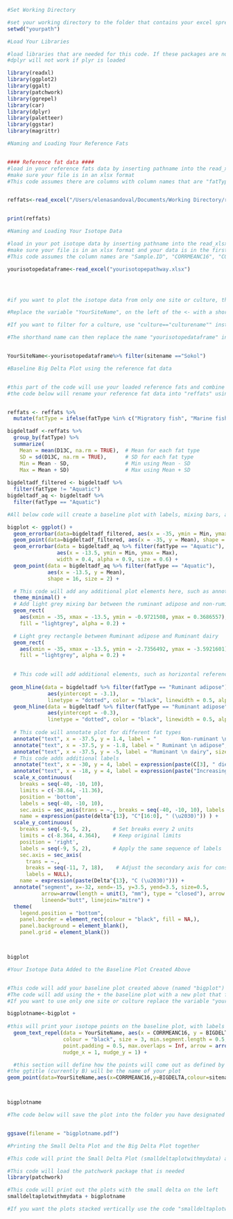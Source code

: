 
```r
#Set Working Directory

#set your working directory to the folder that contains your excel spreadsheets and that you would like to save your graphs to. make sure to use / in the pathway to separate each part of your pathway eg "Document/IsotopePlots".
setwd("yourpath")
```




```r

#Load Your Libraries

#load libraries that are needed for this code. If these packages are not installed, use install.package ("packageneeded") and then load the library
#dplyr will not work if plyr is loaded

library(readxl)
library(ggplot2)
library(ggalt)
library(patchwork)
library(ggrepel)
library(car)
library(dplyr) 
library(paletteer)
library(ggstar)
library(magrittr)

```



```r
#Naming and Loading Your Reference Fats


#### Reference fat data ####
#load in your reference fats data by inserting pathname into the read_xlsx quotation marks
#make sure your file is in an xlsx format
#This code assumes there are columns with column names that are "fatType", "sampleID", "d13C16", "d13C18", "D13C" where fatType is the type of animal, sampleID is the sample ID, d13C16 is the delta 13 carbon 16:0, d13C18 is the delta 13 carbon 18:0, and the D13C is the big delta value 


reffats<-read_excel("/Users/elenasandoval/Documents/Working Directory/referencefats1.xlsx")


print(reffats)

```




```r

#Naming and Loading Your Isotope Data

#load in your pot isotope data by inserting pathname into the read_xlsx quotation marks
#make sure your file is in an xlsx format and your data is in the first sheet
#This code assumes the column names are "Sample.ID", "CORRMEANC16", "CORRMEANC18", "BIGDELTA", "sitename", and "culture" and that it is located in the first sheet of your excel document, where sampleID is the sample ID,"CORRMEANC16" is the corrected d16, "CORRMEANC18" is the corrected d18, and BIGDELTA is the big delta value

yourisotopedataframe<-read_excel("yourisotopepathway.xlsx")




#if you want to plot the isotope data from only one site or culture, then use this code below. The function of which is to isolate the site or culture that you want to investigate. This will filter the sitename or culture column in your spreadsheet to select only one specific variable. 

#Replace the variable "YourSiteName", on the left of the <- with a shorthand name that should use no spaces, such as Site1. Replace the "YourSiteName" on the right hand side of the <- code below (in the section sitename=="YourSiteName") with the name of your site that you want to investigate from your excel column "sitename". It is important that this is written exactly like in your excel spreadsheet. 

#If you want to filter for a culture, use "culture=="culturename"" instead of "sitename =="YourSiteName""

#The shorthand name can then replace the name "yourisotopedataframe" in the bigplotname code that is below (more instructions will be found in that code)


YourSiteName<-yourisotopedataframe%>% filter(sitename =="Sokol")


```















```r

#Baseline Big Delta Plot using the reference fat data


#this part of the code will use your loaded reference fats and combine the aquatic sources into one
#the code below will rename your reference fat data into "reffats" using the <- code


reffats <- reffats %>%
  mutate(fatType = ifelse(fatType %in% c("Migratory fish", "Marine fish", "Freshwater fish"), "Aquatic", fatType))

bigdeltadf <-reffats %>%
  group_by(fatType) %>%
  summarize(
    Mean = mean(D13C, na.rm = TRUE),  # Mean for each fat type
    SD = sd(D13C, na.rm = TRUE),      # SD for each fat type
    Min = Mean - SD,                  # Min using Mean - SD
    Max = Mean + SD)                  # Max using Mean + SD
  
bigdeltadf_filtered <- bigdeltadf %>% 
  filter(fatType != "Aquatic")
bigdeltadf_aq <- bigdeltadf %>% 
  filter(fatType == "Aquatic")

#All below code will create a baseline plot with labels, mixing bars, and markers for 1 SD of the reference fats

bigplot <- ggplot() +
  geom_errorbar(data=bigdeltadf_filtered, aes(x = -35, ymin = Min, ymax = Max), width = 0.4, alpha = 0.9, size = 0.6) +
  geom_point(data=bigdeltadf_filtered, aes(x = -35, y = Mean), shape = 16, size = 3) +
  geom_errorbar(data = bigdeltadf_aq %>% filter(fatType == "Aquatic"), 
                aes(x = -13.5, ymin = Min, ymax = Max), 
                width = 0.4, alpha = 0.9, size = 0.6) +   
  geom_point(data = bigdeltadf_aq %>% filter(fatType == "Aquatic"), 
             aes(x = -13.5, y = Mean), 
             shape = 16, size = 2) +

  # This code will add any additional plot elements here, such as annotations or labels
  theme_minimal() +
  # Add light grey mixing bar between the ruminant adipose and non-ruminant fats / ruminant dairy
  geom_rect(
    aes(xmin = -35, xmax = -13.5, ymin = -0.9721508, ymax = 0.3686557), 
    fill = "lightgrey", alpha = 0.2) +

  # Light grey rectangle between Ruminant adipose and Ruminant dairy
  geom_rect(
    aes(xmin = -35, xmax = -13.5, ymin = -2.7356492, ymax = -3.5921601), 
    fill = "lightgrey", alpha = 0.2) +

  
  # This code will add additional elements, such as horizontal reference lines
  
 geom_hline(data = bigdeltadf %>% filter(fatType == "Ruminant adipose"),
             aes(yintercept = -3.1),
             linetype = "dotted", color = "black", linewidth = 0.5, alpha = 0.5) +
  geom_hline(data = bigdeltadf %>% filter(fatType == "Ruminant adipose"),
             aes(yintercept = -0.3),
             linetype = "dotted", color = "black", linewidth = 0.5, alpha = 0.5) +
  
  # This code will annotate plot for different fat types
  annotate("text", x = -37.5, y = 1.4, label = "        Non-ruminant \n adipose", size = 3, hjust = "center", family = "serif", angle = 90) +
  annotate("text", x = -37.5, y = -1.8, label = " Ruminant \n adipose", size = 3, hjust = "center", family = "serif", angle = 90) +
  annotate("text", x = -37.5, y = -5, label = "Ruminant \n dairy", size = 3, hjust = "center", family = "serif", angle = 90) + annotate("text", x = -12.2, y = 0.4, label = "Aquatic", size = 3, hjust = "center", family = "serif", angle = 90) +
  # This code adds additional labels
  annotate("text", x = -30, y = 4, label = expression(paste(C[3], " diet")), size = 5, family = "serif") +
  annotate("text", x = -18, y = 4, label = expression(paste("Increasing ", C[4], " diet")), size = 5, family = "serif") +   
  scale_x_continuous(
    breaks = seq(-40, -10, 10), 
    limits = c(-38.64, -11.36), 
    position = 'bottom', 
    labels = seq(-40, -10, 10),
    sec.axis = sec_axis(trans = ~., breaks = seq(-40, -10, 10), labels = NULL),
    name = expression(paste(delta^{13}, "C"[16:0], " (\u2030)")) ) +   
  scale_y_continuous(
    breaks = seq(-9, 5, 2),       # Set breaks every 2 units
    limits = c(-8.364, 4.364),    # Keep original limits
    position = 'right', 
    labels = seq(-9, 5, 2),       # Apply the same sequence of labels
    sec.axis = sec_axis(
      trans = ~., 
      breaks = seq(-11, 7, 18),    # Adjust the secondary axis for consistency
      labels = NULL),
    name = expression(paste(Delta^{13}, "C (\u2030)"))) +   
  annotate("segment", x=-32, xend=-15, y=3.5, yend=3.5, size=0.5, 
           arrow=arrow(length = unit(3, "mm"), type = "closed"), arrow.fill="black", 
           lineend="butt", linejoin="mitre") + 
  theme(
    legend.position = "bottom",
    panel.border = element_rect(colour = "black", fill = NA,),
    panel.background = element_blank(),
    panel.grid = element_blank())



bigplot
```



```r

#Your Isotope Data Added to the Baseline Plot Created Above


#This code will add your baseline plot created above (named "bigplot") to your own pot isotope data. The name of the combined plot will be "bigplotname" as created by the <- 
#The code will add using the + the baseline plot with a new plot that formats your pot isotope data
#If you want to use only one site or culture replace the variable "yourisotopedataframe" with your named shorthand (such as Site1) that you created above

bigplotname<-bigplot +
  
#this will print your isotope points on the baseline plot, with labels and arrows. If you don't want labels take out the "label=Sample.ID" and the section following the colour = "black" code and only leave in the first line of code
  geom_text_repel(data = YourSiteName, aes(x = CORRMEANC16, y = BIGDELTA, label = Sample.ID), 
                  colour = "black", size = 3, min.segment.length = 0.5, box.padding = 0.35, 
                  point.padding = 0.5, max.overlaps = Inf, arrow = arrow(length = unit(0.010, "npc")), 
                  nudge_x = 1, nudge_y = 1) +   

  #this section will define how the points will come out as defined by colour and fill. you can use culture or site as the colour and fill, or anything you want
#the ggtitle (currently B) will be the name of your plot
geom_point(data=YourSiteName,aes(x=CORRMEANC16,y=BIGDELTA,colour=sitename,fill=sitename),size=2, alpha=0.88) + ggtitle ("B") 



bigplotname

```


```r
#The code below will save the plot into the folder you have designated as your working directory in a pdf format


ggsave(filename = "bigplotname.pdf")

```


```r
#Printing the Small Delta Plot and the Big Delta Plot together

#This code will print the Small Delta Plot (smalldeltaplotwithmydata) and the Big Delta Plot (bigplotname) side by side

#This code will load the patchwork package that is needed
library(patchwork)

#This code will print out the plots with the small delta on the left
smalldeltaplotwithmydata + bigplotname

#If you want the plots stacked vertically use the code "smalldeltaplotwithmydata/bigplotname" instead of "smalldeltaplotwithmydata + bigplotname" and the small delta will be stacked on top of the big delta plot


```




